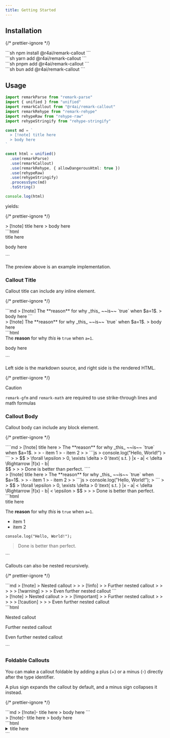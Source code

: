 ```yaml
---
title: Getting Started
---
```



## Installation

{/* prettier-ignore */}
<Tabs defaultValue="npm" client:visible>
  <div slot="npm">
    ```sh
    npm install @r4ai/remark-callout
    ```
  </div>
  <div slot="yarn">
    ```sh
    yarn add @r4ai/remark-callout
    ```
  </div>
  <div slot="pnpm">
    ```sh
    pnpm add @r4ai/remark-callout
    ```
  </div>
  <div slot="bun">
    ```sh
    bun add @r4ai/remark-callout
    ```
  </div>
</Tabs>

## Usage

```ts
import remarkParse from "remark-parse"
import { unified } from "unified"
import remarkCallout from "@r4ai/remark-callout"
import remarkRehype from "remark-rehype"
import rehypeRaw from "rehype-raw"
import rehypeStringify from "rehype-stringify"

const md = `
  > [!note] title here
  > body here
`

const html = unified()
  .use(remarkParse)
  .use(remarkCallout)
  .use(remarkRehype, { allowDangerousHtml: true })
  .use(rehypeRaw)
  .use(rehypeStringify)
  .processSync(md)
  .toString()

console.log(html)
```

yields:

{/* prettier-ignore */}
<Tabs defaultValue="Preview" client:visible>
  <div slot="Preview">
    > [!note] title here
    > body here
  </div>
  <div slot="Code">
    ```html
    <div data-callout data-callout-type="note" >
      <div data-callout-title>title here</div>
      <div data-callout-body>
        <p>body here</p>
      </div>
    </div>
    ```
  </div>
</Tabs>

The preview above is an example implementation.

### Callout Title

Callout title can include any inline element.

{/* prettier-ignore */}
<TwoCols>
  <div slot="left">
    ```md
    > [!note] The **reason** for why _this_ ~~is~~ `true` when $a=1$.
    > body here
    ```
  </div>
  <div slot="right">
    <Tabs defaultValue="Preview" client:visible>
      <div slot="Preview" class="*:mb-0">
        > [!note] The **reason** for why _this_ ~~is~~ `true` when $a=1$.
        > body here
      </div>
      <div slot="Code">
        ```html
        <div data-callout data-callout-type="note">
          <div data-callout-title>
            The <strong>reason</strong> for why <em>this</em> <del>is</del>
            <code>true</code> when <code class="language-math math-inline">a=1</code>.
          </div>
          <div data-callout-body>
            <p>body here</p>
          </div>
        </div>
        ```
      </div>
    </Tabs>
  </div>
</TwoCols>

Left side is the markdown source, and right side is the rendered HTML.

{/* prettier-ignore */}
> [!caution]
> `remark-gfm` and `remark-math` are required to use strike-through lines and math formulas

### Callout Body

Callout body can include any block element.

{/* prettier-ignore */}
<TwoCols>
  <div slot="left">
    ````md
    > [!note] title here
    > The **reason** for why _this_ ~~is~~ `true` when $a=1$.
    >
    > - item 1
    > - item 2
    >
    > ```js
    > console.log("Hello, World!")
    > ```
    >
    > $$
    > \forall \epsilon > 0, \exists \delta > 0 \text{ s.t. } |x - a| < \delta \Rightarrow |f(x) - b| <div \epsilon
    > $$
    >
    > > Done is better than perfect.
    ````
  </div>
  <div slot="right">
    <Tabs defaultValue="Preview" client:visible>
      <div slot="Preview">
        > [!note] title here
        > The **reason** for why _this_ ~~is~~ `true` when $a=1$.
        >
        > - item 1
        > - item 2
        >
        > ```js
        > console.log("Hello, World!");
        > ```
        >
        > $$
        > \forall \epsilon > 0, \exists \delta > 0 \text{ s.t. } |x - a| < \delta \Rightarrow |f(x) - b| < \epsilon
        > $$
        >
        > > Done is better than perfect.
      </div>
      <div slot="Code">
        ```html
        <div data-callout data-callout-type="note">
          <div data-callout-title>title here</div>
          <div data-callout-body>
            <p>The <strong>reason</strong> for why <em>this</em> <del>is</del>
            <code>true</code> when <code class="language-math math-inline">a=1</code>.</p>
            <ul>
              <li>item 1</li>
              <li>item 2</li>
            </ul>
            <pre><code class="language-js">console.log("Hello, World!");</code></pre>
            <div class="math math-display">
              <div class="math-display">
                <span class="math" style="display: none;">\forall \epsilon &gt; 0, \exists \delta &gt; 0 \text{ s.t. } |x - a| &lt; \delta \Rightarrow |f(x) - b| &lt; \epsilon</span>
              </div>
            </div>
            <blockquote>
              <p>Done is better than perfect.</p>
            </blockquote>
          </div>
        </div>
        ```
      </div>
    </Tabs>
  </div>
</TwoCols>

Callouts can also be nested recursively.

{/* prettier-ignore */}
<TwoCols>
  <div slot="left">
    ```md
    > [!note]
    > Nested callout
    >
    > > [!info]
    > > Further nested callout
    > >
    > > > [!warning]
    > > > Even further nested callout
    ```
  </div>
  <div slot="right">
    <Tabs defaultValue="Preview" client:visible>
      <div slot="Preview">
        > [!note]
        > Nested callout
        >
        > > [!important]
        > > Further nested callout
        > >
        > > > [!caution]
        > > > Even further
        nested callout
      </div>
      <div slot="Code">
        ```html
        <div data-callout data-callout-type="note">
          <div data-callout-title></div>
          <div data-callout-body>
            <p>Nested callout</p>
            <div data-callout data-callout-type="important">
              <div data-callout-title></div>
              <div data-callout-body>
                <p>Further nested callout</p>
                <div data-callout data-callout-type="caution">
                  <div data-callout-title></div>
                  <div data-callout-body>
                    <p>Even further nested callout</p>
                  </div>
                </div>
              </div>
            </div>
          </div>
        </div>
        ```
      </div>
    </Tabs>
  </div>
</TwoCols>

### Foldable Callouts

You can make a callout foldable by adding a plus (+) or a minus (-) directly after the type identifier.

A plus sign expands the callout by default, and a minus sign collapses it instead.

{/* prettier-ignore */}
<TwoCols>
  <div slot="left" class="*:first:mt-0">
    ```md
    > [!note]- title here
    > body here
    ```
  </div>
  <div slot="right">
    <Tabs defaultValue="Preview" client:visible>
      <div slot="Preview">
        > [!note]- title here
        > body here
      </div>
      <div slot="Code">
        ```html
        <details data-callout data-callout-type="note">
          <summary data-callout-title>title here</summary>
          <div data-callout-body>
            <p>body here</p>
          </div>
        </details>
        ```
      </div>
    </Tabs>
  </div>
</TwoCols>
